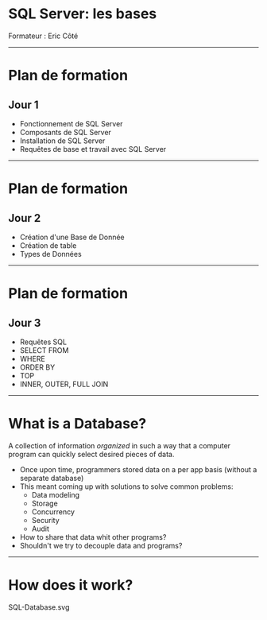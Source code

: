 # SQL Server: les bases

Formateur : Eric Côté

---

# Plan de formation
## Jour 1
- Fonctionnement de SQL Server
- Composants de SQL Server
- Installation de SQL Server
- Requêtes de base et travail avec SQL Server


---

# Plan de formation
## Jour 2
- Création d'une Base de Donnée
- Création de table
- Types de Données

---

# Plan de formation
## Jour 3
- Requêtes SQL
- SELECT FROM
- WHERE
- ORDER BY
- TOP
- INNER, OUTER, FULL JOIN


---

# What is a Database?

A collection of information _organized_ in such a way that a computer program can quickly select desired pieces of data.

- Once upon time, programmers stored data on a per app basis (without a separate database)
- This meant coming up with solutions to solve common problems:
  - Data modeling
  - Storage
  - Concurrency
  - Security
  - Audit
- How to share that data whit other programs?
- Shouldn't we try to decouple data and programs?




---

# How does it work?

SQL-Database.svg


